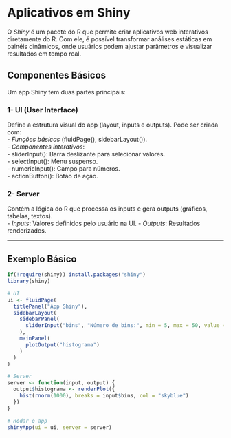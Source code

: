 # Aplicativos em Shiny

O *Shiny* é um pacote do R que permite criar aplicativos web interativos diretamente do R. Com ele, é possível transformar análises estáticas em painéis dinâmicos, onde usuários podem ajustar parâmetros e visualizar resultados em tempo real.

## Componentes Básicos

Um app Shiny tem duas partes principais:

### 1- UI (User Interface)

Define a estrutura visual do app (layout, inputs e outputs). Pode ser criada com:\
- *Funções básicas* (fluidPage(), sidebarLayout()).\
- *Componentes interativos*:\
- sliderInput(): Barra deslizante para selecionar valores.\
- selectInput(): Menu suspenso.\
- numericInput(): Campo para números.\
- actionButton(): Botão de ação.

### 2- Server

Contém a lógica do R que processa os inputs e gera outputs (gráficos, tabelas, textos).\
- *Inputs*: Valores definidos pelo usuário na UI. - *Outputs*: Resultados renderizados.

------------------------------------------------------------------------

## Exemplo Básico

```r
if(!require(shiny)) install.packages("shiny")
library(shiny)

# UI
ui <- fluidPage(
  titlePanel("App Shiny"),
  sidebarLayout(
    sidebarPanel(
      sliderInput("bins", "Número de bins:", min = 5, max = 50, value = 30)
    ),
    mainPanel(
      plotOutput("histograma")
    )
  )
)

# Server
server <- function(input, output) {
  output$histograma <- renderPlot({
    hist(rnorm(1000), breaks = input$bins, col = "skyblue")
  })
}

# Rodar o app
shinyApp(ui = ui, server = server)


```
